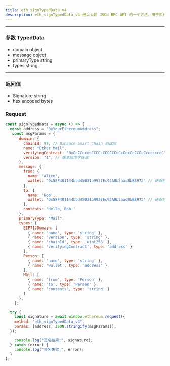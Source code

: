 ```yaml
---
title: eth_signTypedData_v4
description: eth_signTypedData_v4 是以太坊 JSON-RPC API 的一个方法，用于执行 EIP-712 的签名。这个方法允许 dApp 安全地请求用户对一个结构化数据的签名，以确保用户确认该数据的内容。
---
```


---
### 参数 TypedData
- <div>domain <span style={{color:'#707070',fontSize:14}}>object</span></div>
- <div>message <span style={{color:'#707070',fontSize:14}}>object</span></div>
- <div>primaryType <span style={{color:'#707070',fontSize:14}}>string</span></div>
- <div>types <span style={{color:'#707070',fontSize:14}}>string</span></div>

---

### 返回值 
- Signature string
- hex encoded bytes

### Request
```javascript
const signTypedData = async () => {
  const address = "0xYourEthereumAddress";
   const msgParams = {
      domain: {
        chainId: 97, // Binance Smart Chain 测试网
        name: "Ether Mail",
        verifyingContract: "0xCcCCccccCCCCcCCCCCCcCcCccCcCCCcCcccccccC",
        version: "1", // 版本应为字符串
      },
      message: {
        from: {
          name: 'Alice',
          wallet: "0x58F401144bbd45031b9937Ec93A8b2aac8bB8972" // 确保地址为小写
        },
        to: {
          name: 'Bob',
          wallet: '0x58F401144bbd45031b9937Ec93A8b2aac8bB8972' // 确保地址为小写
        },
        contents: 'Hello, Bob!'
      },
      primaryType: "Mail",
      types: {
        EIP712Domain: [
          { name: 'name', type: 'string' },
          { name: 'version', type: 'string' },
          { name: 'chainId', type: 'uint256' },
          { name: 'verifyingContract', type: 'address' }
        ],
        Person: [
          { name: 'name', type: 'string' },
          { name: 'wallet', type: 'address' }
        ],
        Mail: [
          { name: 'from', type: 'Person' },
          { name: 'to', type: 'Person' },
          { name: 'contents', type: 'string' }
        ]
      },
    };

  try {
    const signature = await window.ethereum.request({
    method: "eth_signTypedData_v4",
    params: [address, JSON.stringify(msgParams)],
  });

    console.log("签名结果:", signature);
  } catch (error) {
    console.log("签名失败:", error);
  }
};